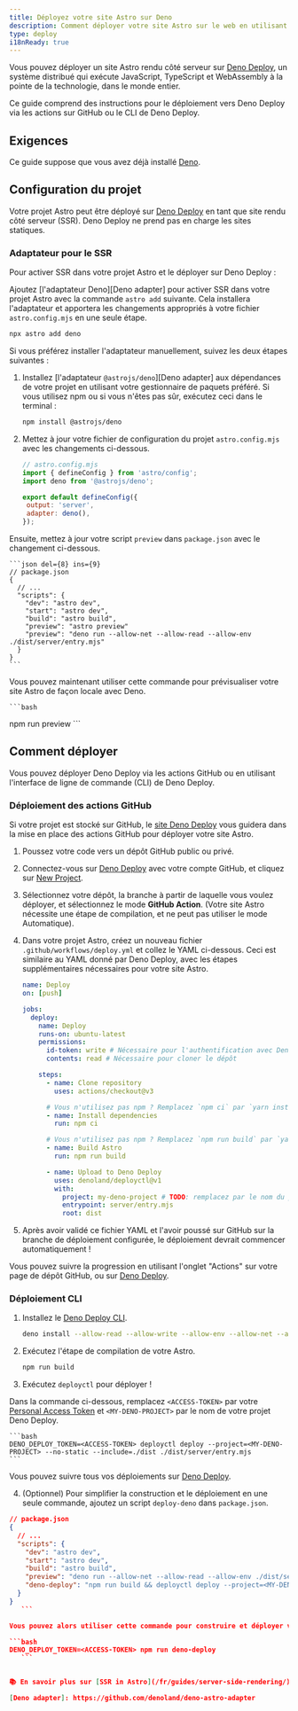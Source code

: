 ```yaml
---
title: Déployez votre site Astro sur Deno
description: Comment déployer votre site Astro sur le web en utilisant Deno.
type: deploy
i18nReady: true
---
```


Vous pouvez déployer un site Astro rendu côté serveur sur [Deno Deploy](https://deno.com/deploy), un système distribué qui exécute JavaScript, TypeScript et WebAssembly à la pointe de la technologie, dans le monde entier.

Ce guide comprend des instructions pour le déploiement vers Deno Deploy via les actions sur GitHub ou le CLI de Deno Deploy.

## Exigences

Ce guide suppose que vous avez déjà installé [Deno](https://deno.land/).

## Configuration du projet

Votre projet Astro peut être déployé sur [Deno Deploy](https://deno.com/deploy) en tant que site rendu côté serveur (SSR). Deno Deploy ne prend pas en charge les sites statiques.

### Adaptateur pour le SSR

Pour activer SSR dans votre projet Astro et le déployer sur Deno Deploy :

Ajoutez [l'adaptateur Deno][Deno adapter] pour activer SSR dans votre projet Astro avec la commande `astro add` suivante. Cela installera l'adaptateur et apportera les changements appropriés à votre fichier `astro.config.mjs` en une seule étape.

```bash
npx astro add deno
```

Si vous préférez installer l'adaptateur manuellement, suivez les deux étapes suivantes :

1. Installez [l'adaptateur `@astrojs/deno`][Deno adapter] aux dépendances de votre projet en utilisant votre gestionnaire de paquets préféré. Si vous utilisez npm ou si vous n'êtes pas sûr, exécutez ceci dans le terminal :

    ```bash
   npm install @astrojs/deno
    ```

1. Mettez à jour votre fichier de configuration du projet `astro.config.mjs` avec les changements ci-dessous.

     ```js ins={3,6-7}
    // astro.config.mjs
    import { defineConfig } from 'astro/config';
    import deno from '@astrojs/deno';

    export default defineConfig({
      output: 'server',
      adapter: deno(),
    });
    ```

Ensuite, mettez à jour votre script `preview` dans `package.json` avec le changement ci-dessous.

    ```json del={8} ins={9}
    // package.json
    {
      // ...
      "scripts": {
        "dev": "astro dev",
        "start": "astro dev",
        "build": "astro build",
        "preview": "astro preview"
        "preview": "deno run --allow-net --allow-read --allow-env ./dist/server/entry.mjs"
      }
    }
    ```

Vous pouvez maintenant utiliser cette commande pour prévisualiser votre site Astro de façon locale avec Deno.

    ```bash
 npm run preview
    ```

## Comment déployer

Vous pouvez déployer Deno Deploy via les actions GitHub ou en utilisant l'interface de ligne de commande (CLI) de Deno Deploy.

### Déploiement des actions GitHub

Si votre projet est stocké sur GitHub, le [site Deno Deploy](https://dash.deno.com/) vous guidera dans la mise en place des actions GitHub pour déployer votre site Astro.

1. Poussez votre code vers un dépôt GitHub public ou privé.
2. Connectez-vous sur [Deno Deploy](https://dash.deno.com/) avec votre compte GitHub, et cliquez sur [New Project](https://dash.deno.com).
3. Sélectionnez votre dépôt, la branche à partir de laquelle vous voulez déployer, et sélectionnez le mode **GitHub Action**. (Votre site Astro nécessite une étape de compilation, et ne peut pas utiliser le mode Automatique).
4. Dans votre projet Astro, créez un nouveau fichier `.github/workflows/deploy.yml` et collez le YAML ci-dessous. Ceci est similaire au YAML donné par Deno Deploy, avec les étapes supplémentaires nécessaires pour votre site Astro.

    ```yaml
    name: Deploy
    on: [push]

    jobs:
      deploy:
        name: Deploy
        runs-on: ubuntu-latest
        permissions:
          id-token: write # Nécessaire pour l'authentification avec Deno Deploy
          contents: read # Nécessaire pour cloner le dépôt

        steps:
          - name: Clone repository
            uses: actions/checkout@v3

          # Vous n'utilisez pas npm ? Remplacez `npm ci` par `yarn install` ou `pnpm i`
          - name: Install dependencies
            run: npm ci
    
          # Vous n'utilisez pas npm ? Remplacez `npm run build` par `yarn build` ou `pnpm run build`.
          - name: Build Astro
            run: npm run build

          - name: Upload to Deno Deploy
            uses: denoland/deployctl@v1
            with:
              project: my-deno-project # TODO: remplacez par le nom du projet Deno Deploy
              entrypoint: server/entry.mjs
              root: dist
    ```

5. Après avoir validé ce fichier YAML et l'avoir poussé sur GitHub sur la branche de déploiement configurée, le déploiement devrait commencer automatiquement !

Vous pouvez suivre la progression en utilisant l'onglet "Actions" sur votre page de dépôt GitHub, ou sur [Deno Deploy](https://dash.deno.com).


### Déploiement CLI

1. Installez le [Deno Deploy CLI](https://deno.com/deploy/docs/deployctl).

    ```bash
    deno install --allow-read --allow-write --allow-env --allow-net --allow-run --no-check -r -f https://deno.land/x/deploy/deployctl.ts
    ```

3. Exécutez l'étape de compilation de votre Astro.

    ```bash
    npm run build
    ```

3. Exécutez `deployctl` pour déployer !

Dans la commande ci-dessous, remplacez `<ACCESS-TOKEN>` par votre [Personal Access Token](https://dash.deno.com/user/access-tokens) et `<MY-DENO-PROJECT>` par le nom de votre projet Deno Deploy.

    ```bash
    DENO_DEPLOY_TOKEN=<ACCESS-TOKEN> deployctl deploy --project=<MY-DENO-PROJECT> --no-static --include=./dist ./dist/server/entry.mjs
    ```

Vous pouvez suivre tous vos déploiements sur [Deno Deploy](https://dash.deno.com).

4. (Optionnel) Pour simplifier la construction et le déploiement en une seule commande, ajoutez un script `deploy-deno` dans `package.json`.

 ```json ins={9}
 // package.json
 {
   // ...
   "scripts": {
     "dev": "astro dev",
     "start": "astro dev",
     "build": "astro build",
     "preview": "deno run --allow-net --allow-read --allow-env ./dist/server/entry.mjs",
     "deno-deploy": "npm run build && deployctl deploy --project=<MY-DENO-PROJECT> --no-static --include=./dist ./dist/server/entry.mjs"
   }
 }
    ```

Vous pouvez alors utiliser cette commande pour construire et déployer votre site Astro en une seule étape.

 ```bash
 DENO_DEPLOY_TOKEN=<ACCESS-TOKEN> npm run deno-deploy
    ```


📚 En savoir plus sur [SSR in Astro](/fr/guides/server-side-rendering/).

[Deno adapter]: https://github.com/denoland/deno-astro-adapter
